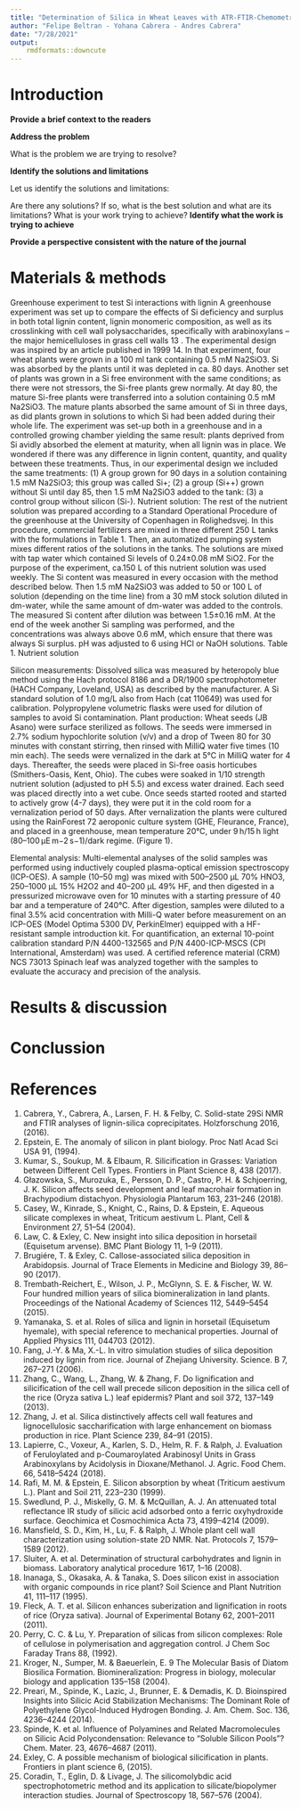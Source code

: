 ```yaml
---
title: "Determination of Silica in Wheat Leaves with ATR-FTIR-Chemometrics"
author: "Felipe Beltran - Yohana Cabrera - Andres Cabrera"
date: "7/28/2021"
output:
    rmdformats::downcute
---
```

# Introduction

**Provide a brief context to the readers**

**Address the problem**
 
 What is the problem we are trying to resolve?
 
**Identify the solutions and limitations**

 Let us identify the solutions and limitations:

Are there any solutions? If so, what is the best solution and what are its limitations? What is your work trying to achieve?
**Identify what the work is trying to achieve**


**Provide a perspective consistent with the nature of the journal**




# Materials & methods

Greenhouse experiment to test Si interactions with lignin
A greenhouse experiment was set up to compare the effects of Si deficiency and surplus in both total lignin content, lignin monomeric composition, as well as its crosslinking with cell wall polysaccharides, specifically with arabinoxylans –the major hemicelluloses in grass cell walls 13 . 
The experimental design was inspired by an article published in 1999 14. In that experiment, four wheat plants were grown in a 100 ml tank containing 0.5 mM Na2SiO3. Si was absorbed by the plants until it was depleted in ca. 80 days. Another set of plants was grown in a Si free environment with the same conditions; as there were not stressors, the Si-free plants grew normally. At day 80, the mature Si-free plants were transferred into a solution containing 0.5 mM Na2SiO3. The mature plants absorbed the same amount of Si in three days, as did plants grown in solutions to which Si had been added during their whole life. The experiment was set-up both in a greenhouse and in a controlled growing chamber yielding the same result: plants deprived from Si avidly absorbed the element at maturity, when all lignin was in place. We wondered if there was any difference in lignin content, quantity, and quality between these treatments. Thus, in our experimental design we included the same treatments: (1) A group grown for 90 days in a solution containing 1.5 mM Na2SiO3; this group was called Si+; (2) a group (Si++)  grown without Si until day 85, then 1.5 mM Na2SiO3 added to the tank: (3) a control group without silicon (Si-). 
Nutrient solution: The rest of the nutrient solution was prepared according to a Standard Operational Procedure of the greenhouse at the University of Copenhagen in Rolighedsvej. In this procedure, commercial fertilizers are mixed in three different 250 L tanks with the formulations in Table 1. Then, an automatized pumping system mixes different ratios of the solutions in the tanks. The solutions are mixed with tap water which contained Si levels of 0.24±0.08 mM SiO2. For the purpose of the experiment, ca.150 L of this nutrient solution was used weekly. The Si content was measured in every occasion with the method described below. Then 1.5 mM Na2SiO3 was added to 50 or 100 L of solution (depending on the time line) from a 30 mM stock solution diluted in dm-water, while the same amount of dm-water was added to the controls. The measured Si content after dilution was between 1.5±0.16 mM. At the end of the week another Si sampling was performed, and the concentrations was always above 0.6 mM, which ensure that there was always Si surplus. 
pH was adjusted to 6 using HCl or NaOH solutions. 
Table 1. Nutrient solution
 
Silicon measurements: Dissolved silica was measured by heteropoly blue method using the Hach protocol 8186 and a DR/1900 spectrophotometer (HACH Company, Loveland, USA)  as described by the manufacturer. A Si standard solution of 1.0 mg/L also from Hach (cat 110649) was used for calibration. Polypropylene volumetric flasks were used for dilution of samples to avoid Si contamination. 
Plant production: Wheat seeds (JB Asano) were surface sterilized as follows. The seeds were immersed in 2.7% sodium hypochlorite solution (v/v) and a drop of Tween 80 for 30 minutes with constant stirring, then rinsed with MilliQ water five times (10 min each). The seeds were vernalized in the dark at 5°C in MilliQ water for 4 days. Thereafter, the seeds were placed in Si-free oasis horticubes (Smithers-Oasis, Kent, Ohio). The cubes were soaked in 1/10 strength nutrient solution (adjusted to pH 5.5) and excess water drained. Each seed was placed directly into a wet cube. Once seeds started rooted and started to actively grow (4-7 days), they were put it in the cold room for a vernalization period of 50 days.
After vernalization the plants were cultured using the RainForest 72 aeroponic culture system (GHE, Fleurance, France), and placed in a greenhouse, mean temperature 20°C, under 9 h/15 h light (80–100 μE m−2 s−1)/dark regime. (Figure 1).

Elemental analysis: Multi-elemental analyses of the solid samples was performed using inductively coupled plasma-optical emission spectroscopy (ICP-OES). A sample (10–50 mg) was mixed with 500–2500 μL 70% HNO3, 250–1000 μL 15% H2O2 and 40–200 μL 49% HF, and then digested in a pressurized microwave oven for 10 minutes with a starting pressure of 40 bar and a temperature of 240°C. After digestion, samples were diluted to a final 3.5% acid concentration with Milli-Q water before measurement on an ICP-OES (Model Optima 5300 DV, PerkinElmer) equipped with a HF-resistant sample introduction kit. For quantification, an external 10-point calibration standard P/N 4400-132565 and P/N 4400-ICP-MSCS (CPI International, Amsterdam) was used. A certified reference material (CRM) NCS 73013 Spinach leaf was analyzed together with the samples to evaluate the accuracy and precision of the analysis.

# Results & discussion


# Conclussion


# References

1.	Cabrera, Y., Cabrera, A., Larsen, F. H. & Felby, C. Solid-state 29Si NMR and FTIR analyses of lignin-silica coprecipitates. Holzforschung 2016, (2016).
2.	Epstein, E. The anomaly of silicon in plant biology. Proc Natl Acad Sci USA 91, (1994).
3.	Kumar, S., Soukup, M. & Elbaum, R. Silicification in Grasses: Variation between Different Cell Types. Frontiers in Plant Science 8, 438 (2017).
4.	Głazowska, S., Murozuka, E., Persson, D. P., Castro, P. H. & Schjoerring, J. K. Silicon affects seed development and leaf macrohair formation in Brachypodium distachyon. Physiologia Plantarum 163, 231–246 (2018).
5.	Casey, W., Kinrade, S., Knight, C., Rains, D. & Epstein, E. Aqueous silicate complexes in wheat, Triticum aestivum L. Plant, Cell & Environment 27, 51–54 (2004).
6.	Law, C. & Exley, C. New insight into silica deposition in horsetail (Equisetum arvense). BMC Plant Biology 11, 1–9 (2011).
7.	Brugiére, T. & Exley, C. Callose-associated silica deposition in Arabidopsis. Journal of Trace Elements in Medicine and Biology 39, 86–90 (2017).
8.	Trembath-Reichert, E., Wilson, J. P., McGlynn, S. E. & Fischer, W. W. Four hundred million years of silica biomineralization in land plants. Proceedings of the National Academy of Sciences 112, 5449–5454 (2015).
9.	Yamanaka, S. et al. Roles of silica and lignin in horsetail (Equisetum hyemale), with special reference to mechanical properties. Journal of Applied Physics 111, 044703 (2012).
10.	Fang, J.-Y. & Ma, X.-L. In vitro simulation studies of silica deposition induced by lignin from rice. Journal of Zhejiang University. Science. B 7, 267–271 (2006).
11.	Zhang, C., Wang, L., Zhang, W. & Zhang, F. Do lignification and silicification of the cell wall precede silicon deposition in the silica cell of the rice (Oryza sativa L.) leaf epidermis? Plant and soil 372, 137–149 (2013).
12.	Zhang, J. et al. Silica distinctively affects cell wall features and lignocellulosic saccharification with large enhancement on biomass production in rice. Plant Science 239, 84–91 (2015).
13.	Lapierre, C., Voxeur, A., Karlen, S. D., Helm, R. F. & Ralph, J. Evaluation of Feruloylated and p-Coumaroylated Arabinosyl Units in Grass Arabinoxylans by Acidolysis in Dioxane/Methanol. J. Agric. Food Chem. 66, 5418–5424 (2018).
14.	Rafi, M. M. & Epstein, E. Silicon absorption by wheat (Triticum aestivum L.). Plant and Soil 211, 223–230 (1999).
15.	Swedlund, P. J., Miskelly, G. M. & McQuillan, A. J. An attenuated total reflectance IR study of silicic acid adsorbed onto a ferric oxyhydroxide surface. Geochimica et Cosmochimica Acta 73, 4199–4214 (2009).
16.	Mansfield, S. D., Kim, H., Lu, F. & Ralph, J. Whole plant cell wall characterization using solution-state 2D NMR. Nat. Protocols 7, 1579–1589 (2012).
17.	Sluiter, A. et al. Determination of structural carbohydrates and lignin in biomass. Laboratory analytical procedure 1617, 1–16 (2008).
18.	Inanaga, S., Okasaka, A. & Tanaka, S. Does silicon exist in association with organic compounds in rice plant? Soil Science and Plant Nutrition 41, 111–117 (1995).
19.	Fleck, A. T. et al. Silicon enhances suberization and lignification in roots of rice (Oryza sativa). Journal of Experimental Botany 62, 2001–2011 (2011).
20.	Perry, C. C. & Lu, Y. Preparation of silicas from silicon complexes: Role of cellulose in polymerisation and aggregation control. J Chem Soc Faraday Trans 88, (1992).
21.	Kroger, N., Sumper, M. & Baeuerlein, E. 9 The Molecular Basis of Diatom Biosilica Formation. Biomineralization: Progress in biology, molecular biology and application 135–158 (2004).
22.	Preari, M., Spinde, K., Lazic, J., Brunner, E. & Demadis, K. D. Bioinspired Insights into Silicic Acid Stabilization Mechanisms: The Dominant Role of Polyethylene Glycol-Induced Hydrogen Bonding. J. Am. Chem. Soc. 136, 4236–4244 (2014).
23.	Spinde, K. et al. Influence of Polyamines and Related Macromolecules on Silicic Acid Polycondensation: Relevance to “Soluble Silicon Pools”? Chem. Mater. 23, 4676–4687 (2011).
24.	Exley, C. A possible mechanism of biological silicification in plants. Frontiers in plant science 6, (2015).
25.	Coradin, T., Eglin, D. & Livage, J. The silicomolybdic acid spectrophotometric method and its application to silicate/biopolymer interaction studies. Journal of Spectroscopy 18, 567–576 (2004).

